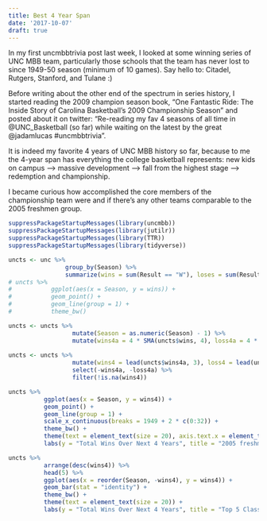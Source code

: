```yaml
---
title: Best 4 Year Span
date: '2017-10-07'
draft: true
---
```


In my first uncmbbtrivia post last week, I looked at some winning series of UNC MBB team, particularly those schools that the team has never lost to since 1949-50 season (minimum of 10 games). Say hello to: Citadel, Rutgers, Stanford, and Tulane :) 

Before writing about the other end of the spectrum in series history, I started reading the 2009 champion season book, "One Fantastic Ride: The Inside Story of Carolina Basketball's 2009 Championship Season" and posted about it on twitter: "Re-reading my fav 4 seasons of all time in @UNC_Basketball (so far) while waiting on the latest by the great @jadamlucas #uncmbbtrivia". 

It is indeed my favorite 4 years of UNC MBB history so far, because to me the 4-year span has everything the college basketball represents: new kids on campus --> massive development --> fall from the highest stage --> redemption and championship. 

I became curious how accomplished the core members of the championship team were and if there's any other teams comparable to the 2005 freshmen group. 





```r

suppressPackageStartupMessages(library(uncmbb))
suppressPackageStartupMessages(library(jutilr))
suppressPackageStartupMessages(library(TTR))
suppressPackageStartupMessages(library(tidyverse))

uncts <- unc %>%
                group_by(Season) %>%
                summarize(wins = sum(Result == "W"), loses = sum(Result == "L"))
# uncts %>% 
#           ggplot(aes(x = Season, y = wins)) + 
#           geom_point() + 
#           geom_line(group = 1) + 
#           theme_bw()

uncts <- uncts %>%
                  mutate(Season = as.numeric(Season) - 1) %>% 
                  mutate(wins4a = 4 * SMA(uncts$wins, 4), loss4a = 4 * SMA(uncts$loses, 4))
          
uncts <- uncts %>%
                  mutate(wins4 = lead(uncts$wins4a, 3), loss4 = lead(uncts$loss4a, 3)) %>% 
                  select(-wins4a, -loss4a) %>%
                  filter(!is.na(wins4))

uncts %>% 
          ggplot(aes(x = Season, y = wins4)) + 
          geom_point() + 
          geom_line(group = 1) +
          scale_x_continuous(breaks = 1949 + 2 * c(0:32)) +
          theme_bw() + 
          theme(text = element_text(size = 20), axis.text.x = element_text(angle = 45, hjust = 1)) +
          labs(y = "Total Wins Over Next 4 Years", title = "2005 freshman class had 124 wins (avg 31 wins/yr)")

```


```r

uncts %>% 
          arrange(desc(wins4)) %>% 
          head(5) %>% 
          ggplot(aes(x = reorder(Season, -wins4), y = wins4)) +
          geom_bar(stat = "identity") +
          theme_bw() +
          theme(text = element_text(size = 20)) +
          labs(y = "Total Wins Over Next 4 Years", title = "Top 5 Class By Total Wins Over 4 Year Span")
          
```
